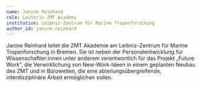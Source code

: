 ---
name: Janine Reinhard
role: Leiterin ZMT Academy
institution: Leibniz-Zentrum für Marine Tropenforschung
author_id: janine-reinhard
---

Janine Reinhard leitet die ZMT Akademie am Leibniz-Zentrum für Marine Tropenforschung in Bremen. Sie ist neben der Personalentwicklung für Wissenschaftler:innen unter anderem verantwortlich für das Projekt „Future Work“, die Verwirklichung von New-Work-Ideen in einem geplanten Neubau des ZMT und in Bürowelten, die eine abteilungsübergreifende, interdisziplinäre Arbeit ermöglichen sollen.
